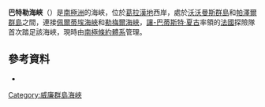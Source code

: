 {{Coord|64|58|S|63|44|W|source:GNIS|display=title}}

'''巴特勒海峽'''（{{lang-en|Butler Passage}}）是[[南極洲|南極洲]]的海峽，位於[[葛拉漢地|葛拉漢地]]西岸，處於[[沃沃曼斯群島|沃沃曼斯群島]]和[[帕澤爾群島|帕澤爾群島]]之間，連接[[佩爾蒂埃海峽|佩爾蒂埃海峽]]和[[勒梅爾海峽_(南極洲)|勒梅爾海峽]]，[[讓-巴蒂斯特·夏古|讓-巴蒂斯特·夏古]]率領的[[法國|法國]]探險隊首次踏足該海峽，現時由[[南極條約體系|南極條約體系]]管理。

==參考資料==
* {{usgs-gazetteer|id=2221}}

{{DEFAULTSORT:Butler Passage}}
[[Category:威廉群島海峽|Category:威廉群島海峽]]


{{WilhelmArchipelago-geo-stub}}